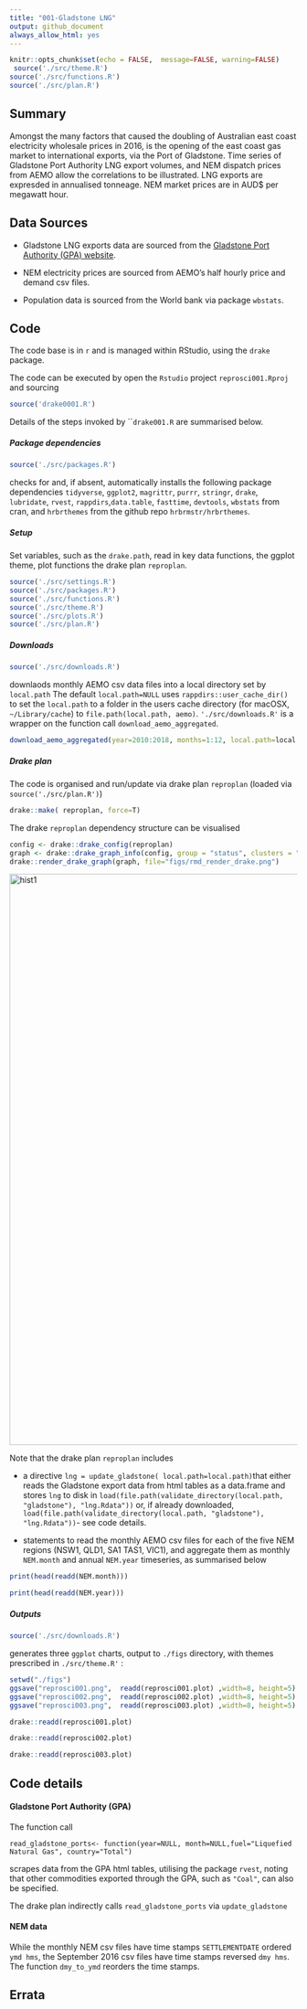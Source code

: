 ```yaml
---
title: "001-Gladstone LNG"
output: github_document
always_allow_html: yes
---
```


```r
knitr::opts_chunk$set(echo = FALSE,  message=FALSE, warning=FALSE)
 source('./src/theme.R')
source('./src/functions.R')
source('./src/plan.R')

```

## Summary

Amongst the many factors that caused the doubling of Australian east coast electricity wholesale prices in 2016, is the opening of the east coast gas market to international exports, via the Port of Gladstone. 
Time series of Gladstone Port Authority LNG export volumes, and NEM  dispatch prices from AEMO allow  the correlations to be illustrated.
LNG exports are expresded in annualised tonneage. NEM market prices are in AUD$ per megawatt hour.


## Data Sources

* Gladstone LNG exports data are sourced from the [Gladstone Port Authority (GPA)  website](http://content1.gpcl.com.au/viewcontent/CargoComparisonsSelection/CargoComparisonsSelection.aspx). 

* NEM electricity prices are sourced from AEMO's half hourly price and demand csv files.

* Population data is sourced from the World bank via package ```wbstats```.

## Code

The code base is in ```r``` and is managed  within RStudio, using   the ```drake``` package.

The code can be executed by open the ```Rstudio``` project  ```reprosci001.Rproj```
and sourcing 

```r
source('drake0001.R')
```
Details of the steps invoked by ```drake001.R` are summarised below.

##### Package dependencies

```r
source('./src/packages.R')
``` 
checks for and, if absent, automatically installs  the following package dependencies 
```tidyverse```, ```ggplot2```, ```magrittr```, ```purrr```, ```stringr```, ```drake```, ```lubridate```, ```rvest```, ```rappdirs```,```data.table```, ```fasttime```, ```devtools```, ```wbstats``` 
 from cran, and ```hrbrthemes``` from the github repo ```hrbrmstr/hrbrthemes```.


##### Setup

Set variables, such as the ```drake.path```, read in key data functions, the ggplot theme, plot functions the drake plan ```reproplan```.

```r
source('./src/settings.R')
source('./src/packages.R')
source('./src/functions.R')
source('./src/theme.R')
source('./src/plots.R')
source('./src/plan.R')
``` 

##### Downloads
 
```r
source('./src/downloads.R')
``` 

downlaods monthly AEMO csv data files  into a local directory set by 
``` local.path```
The default ``` local.path=NULL``` uses ```rappdirs::user_cache_dir()``` to set the ```local.path``` to a folder in the users cache directory (for macOSX, ```~/Library/cache```) to ```file.path(local.path, aemo)```.  ```'./src/downloads.R'```  is a wrapper on the function call ```download_aemo_aggregated```.

```r
download_aemo_aggregated(year=2010:2018, months=1:12, local.path=local.path)
```



##### Drake plan

The code is organised and run/update via drake plan ```reproplan``` (loaded via ```source('./src/plan.R')```)

```r
drake::make( reproplan, force=T)
```

The drake ```reproplan``` dependency structure can be visualised 
```r
config <- drake::drake_config(reproplan)
graph <- drake::drake_graph_info(config, group = "status", clusters = "imported")
drake::render_drake_graph(graph, file="figs/rmd_render_drake.png")
```

<img src="./figs/rmd_render_drake.png" alt="hist1" align="center" style = "border: none; float: center;" width = "1000px">


Note that the drake plan ```reproplan``` includes 

*  a directive ```lng = update_gladstone( local.path=local.path)```that either reads the Gladstone export data from html tables as a data.frame and stores ```lng``` to disk in   ```load(file.path(validate_directory(local.path, "gladstone"), "lng.Rdata"))``` or, if already downloaded, ```load(file.path(validate_directory(local.path, "gladstone"), "lng.Rdata"))```- see code details.


* statements to read the monthly AEMO csv files for each of the five NEM regions (NSW1, QLD1, SA1 TAS1, VIC1), and aggregate them as monthly ```NEM.month``` and annual ```NEM.year``` timeseries, as summarised below

```r
print(head(readd(NEM.month)))
```

```r
print(head(readd(NEM.year)))
```




##### Outputs

```r
source('./src/downloads.R')
``` 

generates three ```ggplot``` charts, output to ```./figs``` directory, with themes  prescribed in ```./src/theme.R'``` :

```r
setwd("./figs")
ggsave("reprosci001.png",  readd(reprosci001.plot) ,width=8, height=5) 
ggsave("reprosci002.png",  readd(reprosci002.plot) ,width=8, height=5) 
ggsave("reprosci003.png",  readd(reprosci003.plot) ,width=8, height=5) 
```


```r
drake::readd(reprosci001.plot)
```


```r
drake::readd(reprosci002.plot)
```

```r
drake::readd(reprosci003.plot)
```

## Code details

#### Gladstone Port Authority (GPA)

The function call

``` read_gladstone_ports<- function(year=NULL, month=NULL,fuel="Liquefied Natural Gas", country="Total")```

scrapes data from the GPA html tables, utilising the package ```rvest```, noting that other commodities exported through the GPA, such as ```"Coal"```, can also be specified.

The drake plan indirectly calls ```read_gladstone_ports```  via ```update_gladstone```

#### NEM data

While the monthly NEM csv files have time stamps ```SETTLEMENTDATE``` ordered ```ymd hms```, the September 2016 csv files have time stamps reversed `dmy hms`. The function ```dmy_to_ymd``` reorders the time stamps.


## Errata
